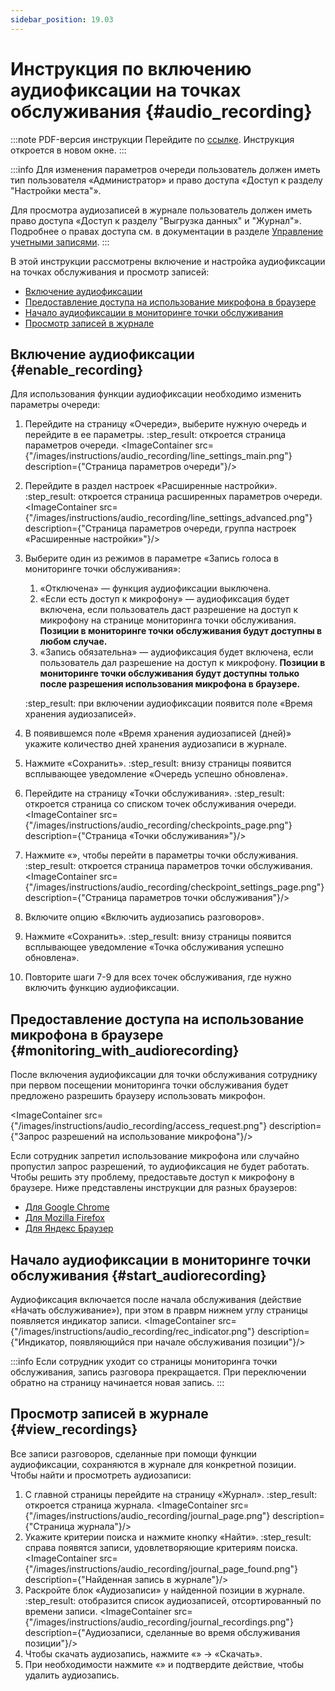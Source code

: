 ```yaml
---
sidebar_position: 19.03
---
```

# Инструкция по включению аудиофиксации на точках обслуживания {#audio_recording}


:::note PDF-версия инструкции
Перейдите по [ссылке](audio_recording.pdf). Инструкция откроется в новом окне.
:::

:::info
Для изменения параметров очереди пользователь должен иметь тип пользователя «Администратор»
и право доступа «Доступ к разделу "Настройки места"».

Для просмотра аудиозаписей в журнале пользователь должен иметь право доступа «Доступ к разделу "Выгрузка данных" и "Журнал"».
Подробнее о правах доступа см. в документации в разделе [Управление учетными записями](https://docs.ocheredi.com/topics/account_management/account_management.html).
:::

В этой инструкции рассмотрены включение и настройка аудиофиксации на точках обслуживания и просмотр записей:
-   [Включение аудиофиксации](#enable_recording)
-   [Предоставление доступа на использование микрофона в браузере](#monitoring_with_audiorecording)
-   [Начало аудиофиксации в мониторинге точки обслуживания](#start_audiorecording)
-   [Просмотр записей в журнале](#view_recordings)

## Включение аудиофиксации {#enable_recording}

Для использования функции аудиофиксации необходимо изменить параметры очереди:
1.  Перейдите на страницу «Очереди», выберите нужную очередь и перейдите в ее параметры.
    :step_result: откроется страница параметров очереди.
    <ImageContainer src={"/images/instructions/audio_recording/line_settings_main.png"} description={"Страница параметров очереди"}/>
2.  Перейдите в раздел настроек «Расширенные настройки».
    :step_result: откроется страница расширенных параметров очереди.
    <ImageContainer src={"/images/instructions/audio_recording/line_settings_advanced.png"} description={"Страница параметров очереди, группа настроек «Расширенные настройки»"}/>
3.  Выберите один из режимов в параметре «Запись голоса в мониторинге точки обслуживания»:
    1.  «Отключена» — функция аудиофиксации выключена.
    2.  «Если есть доступ к микрофону» — аудиофиксация будет включена, если пользователь даст
        разрешение на доступ к микрофону на странице мониторинга точки обслуживания. **Позиции в мониторинге точки обслуживания будут доступны в любом случае.**
    3.  «Запись обязательна» — аудиофиксация будет включена, если пользователь дал разрешение
        на доступ к микрофону. **Позиции в мониторинге точки обслуживания будут доступны только после разрешения использования микрофона в браузере.**

    :step_result: при включении аудиофиксации появится поле «Время хранения аудиозаписей».
4.  В появившемся поле «Время хранения аудиозаписей \(дней\)» укажите количество дней хранения аудиозаписи в журнале.
5.  Нажмите «Сохранить».
    :step_result: внизу страницы появится всплывающее уведомление «Очередь успешно обновлена».
6.  Перейдите на страницу «Точки обслуживания».
    :step_result: откроется страница со списком точек обслуживания очереди.
    <ImageContainer src={"/images/instructions/audio_recording/checkpoints_page.png"} description={"Страница «Точки обслуживания»"}/>
7.  Нажмите «<Edit/>», чтобы перейти в параметры точки обслуживания.
    :step_result: откроется страница параметров точки обслуживания.
    <ImageContainer src={"/images/instructions/audio_recording/checkpoint_settings_page.png"} description={"Страница параметров точки обслуживания"}/>
8.  Включите опцию «Включить аудиозапись разговоров».
9.  Нажмите «Сохранить».
    :step_result: внизу страницы появится всплывающее уведомление «Точка обслуживания успешно обновлена».
10. Повторите шаги 7-9 для всех точек обслуживания, где нужно включить функцию аудиофиксации.

## Предоставление доступа на использование микрофона в браузере {#monitoring_with_audiorecording}

После включения аудиофиксации для точки обслуживания сотруднику при первом посещении мониторинга точки обслуживания будет предложено разрешить браузеру использовать микрофон.

<ImageContainer src={"/images/instructions/audio_recording/access_request.png"} description={"Запрос разрешений на использование микрофона"}/>

Если сотрудник запретил использование микрофона или случайно пропустил запрос разрешений, то аудиофиксация не будет
работать. Чтобы решить эту проблему, предоставьте доступ к микрофону в браузере. Ниже представлены инструкции для разных браузеров:
-   [Для Google Chrome](https://support.google.com/chrome/answer/2693767?hl=ru)
-   [Для Mozilla Firefox](https://support.mozilla.org/ru/kb/upravlenie-razresheniyami-dlya-kamery-i-mikrofona-#w_ispolzovanie-meniu-toptionsorpreferences-firefox-dlia-izmeneniia-razreshenii-dlia-kamery-i-mikrofona-na-kompiutere)
-   [Для Яндекс Браузер](https://browser.yandex.ru/help/ru/personal-data-protection/do-not-follow#microphone)

## Начало аудиофиксации в мониторинге точки обслуживания {#start_audiorecording}

Аудиофиксация включается после начала обслуживания \(действие «Начать обслуживание»\), при этом в праврм нижнем углу страницы появляется индикатор записи.
<ImageContainer src={"/images/instructions/audio_recording/rec_indicator.png"} description={"Индикатор, появляющийся при начале обслуживания позиции"}/>

:::info
Если сотрудник уходит со страницы мониторинга точки обслуживания, запись разговора прекращается. При переключении обратно на страницу начинается новая запись.
:::

## Просмотр записей в журнале {#view_recordings}

Все записи разговоров, сделанные при помощи функции аудиофиксации, сохраняются в журнале для конкретной позиции. Чтобы найти и просмотреть аудиозаписи:
1.  С главной страницы перейдите на страницу «Журнал».
    :step_result: откроется страница журнала.
    <ImageContainer src={"/images/instructions/audio_recording/journal_page.png"} description={"Страница журнала"}/>
2.  Укажите критерии поиска и нажмите кнопку «Найти».
    :step_result: справа появятся записи, удовлетворяющие критериям поиска.
    <ImageContainer src={"/images/instructions/audio_recording/journal_page_found.png"} description={"Найденная запись в журнале"}/>
3.  Раскройте блок «Аудиозаписи» у найденной позиции в журнале.
    :step_result: отобразится список аудиозаписей, отсортированный по времени записи.
    <ImageContainer src={"/images/instructions/audio_recording/journal_recordings.png"} description={"Аудиозаписи, сделанные во время обслуживания позиции"}/>
4.  Чтобы скачать аудиозапись, нажмите «<MoreVert/>» → «Скачать».
5.  При необходимости нажмите «<Delete/>» и подтвердите действие, чтобы удалить аудиозапись.
